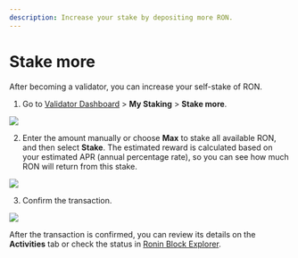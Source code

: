 ```yaml
---
description: Increase your stake by depositing more RON.
---
```


# Stake more
After becoming a validator, you can increase your self-stake of RON.

1. Go to [Validator Dashboard](https://validator.roninchain.com/) >
**My Staking** > **Stake more**.
<img src={stepOne} width={1280} />

2. Enter the amount manually or choose **Max** to stake all available RON,
and then select **Stake**. The estimated reward is
calculated based on your estimated APR (annual percentage rate),
so you can see how much RON will return from this stake.
<img src={stepTwo} width={400} />

3. Confirm the transaction.
<img src={confirmTransaction} width={400} />

After the transaction is confirmed, you can review its details
on the **Activities** tab or check the status in
[Ronin Block Explorer](https://app.roninchain.com/dashboard).